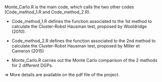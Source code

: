 Monte_Carlo.R is the main code, which calls the two other codes (Code_method_1.R and Code_method_2.R).

- Code_method_1.R defines the function associated to the 1st method to calculate the Cluster-Robst Hausman test, proposed by Wooldridge (2010).

- Code_method_2.R defines the function associated to the 2nd method to calculate the Cluster-Robst Hausman test, proposed by Miller et Cameron (2015)

- Monte_Carlo.R carries out the Monte Carlo comparison of the 2 methods for 2 different DGPs.


=> More details are available on the pdf file of the project.



